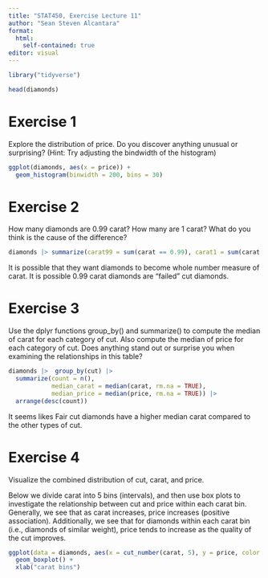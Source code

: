 ```yaml
---
title: "STAT450, Exercise Lecture 11"
author: "Sean Steven Alcantara"
format: 
  html:
    self-contained: true
editor: visual
---
```


```r
library("tidyverse")
```

```r
head(diamonds)
```

# Exercise 1

Explore the distribution of price. Do you discover anything unusual or surprising? (Hint: Try adjusting the bindwidth of the histogram)

```r
ggplot(diamonds, aes(x = price)) +
  geom_histogram(binwidth = 200, bins = 30)
```

# Exercise 2

How many diamonds are 0.99 carat? How many are 1 carat? What do you think is the cause of the difference?

```r
diamonds |> summarize(carat99 = sum(carat == 0.99), carat1 = sum(carat == 1))
```

It is possible that they want diamonds to become whole number measure of carat. It is possible 0.99 carat diamonds are "failed" cut diamonds.

# Exercise 3

Use the dplyr functions group_by() and summarize() to compute the median of carat for each category of cut. Also compute the median of price for each category of cut. Does anything stand out or surprise you when examining the relationships in this table?

```r
diamonds |>  group_by(cut) |>
  summarize(count = n(),
            median_carat = median(carat, rm.na = TRUE),
            median_price = median(price, rm.na = TRUE)) |> 
  arrange(desc(count))
```

It seems likes Fair cut diamonds have a higher median carat compared to the other types of cut.

# Exercise 4

Visualize the combined distribution of cut, carat, and price.

Below we divide carat into 5 bins (intervals), and then use box plots to investigate the relationship between cut and price within each carat bin. Generally, we see that as carat increases, price increases (positive association). Additionally, we see that for diamonds within each carat bin (i.e., diamonds of similar weight), price tends to increase as the quality of the cut improves.

```r
ggplot(data = diamonds, aes(x = cut_number(carat, 5), y = price, color = cut)) +
  geom_boxplot() +
  xlab("carat bins")
```
